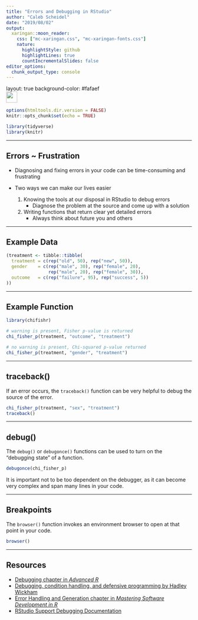 ```yaml
---
title: "Errors and Debugging in RStudio"
author: "Caleb Scheidel"
date: "2019/08/02"
output:
  xaringan::moon_reader:
    css: ["mc-xaringan.css", "mc-xaringan-fonts.css"]
    nature:
      highlightStyle: github
      highlightLines: true
      countIncrementalSlides: false
editor_options: 
  chunk_output_type: console
---
```


layout: true
background-color: #fafaef
<div class="my-footer"><img src="mc_logo_rectangle.png" style="height: 30px;"/></div>

```r
options(htmltools.dir.version = FALSE)
knitr::opts_chunk$set(echo = TRUE)

library(tidyverse)
library(knitr)
```

---

## Errors ~ Frustration

- Diagnosing and fixing errors in your code can be time-consuming and frustrating

- Two ways we can make our lives easier
    1. Knowing the tools at our disposal in RStudio to debug errors
        - Diagnose the problem at the source and come up with a solution
    2. Writing functions that return clear yet detailed errors
        - Always think about future you and others

---

## Example Data

```r
(treatment <- tibble::tibble(
  treatment = c(rep("old", 50), rep("new", 50)),
  gender    = c(rep("male", 30), rep("female", 20),
                rep("male", 20), rep("female", 30)),
  outcome   = c(rep("failure", 95), rep("success", 5))
))
```

---

## Example Function

```r
library(chifishr)

# warning is present, Fisher p-value is returned
chi_fisher_p(treatment, "outcome", "treatment")

# no warning is present, Chi-squared p-value returned
chi_fisher_p(treatment, "gender", "treatment")
```

---

## traceback()

If an error occurs, the `traceback()` function can be very helpful to debug the source of the error.

```r
chi_fisher_p(treatment, "sex", "treatment")
traceback()
```

---

## debug()

The `debug()` or `debugonce()` functions can be used to turn on the "debugging state" of a function. 

```r

debugonce(chi_fisher_p)
```

It is important not to be too dependent on the debugger, as it can become very complex and span many lines in your code.

---

## Breakpoints

The `browser()` function invokes an environment browser to open at that point in your code.

```r

browser()
```

---

## Resources

- [Debugging chapter in _Advanced R_](https://adv-r.hadley.nz/debugging.html)
- [Debugging, condition handling, and defensive programming by Hadley Wickham](http://adv-r.had.co.nz/Exceptions-Debugging.html)
- [Error Handling and Generation chapter in _Mastering Software Development in R_](https://bookdown.org/rdpeng/RProgDA/error-handling-and-generation.html) 
- [RStudio Support Debugging Documentation](https://support.rstudio.com/hc/en-us/articles/205612627-Debugging-with-RStudio)
